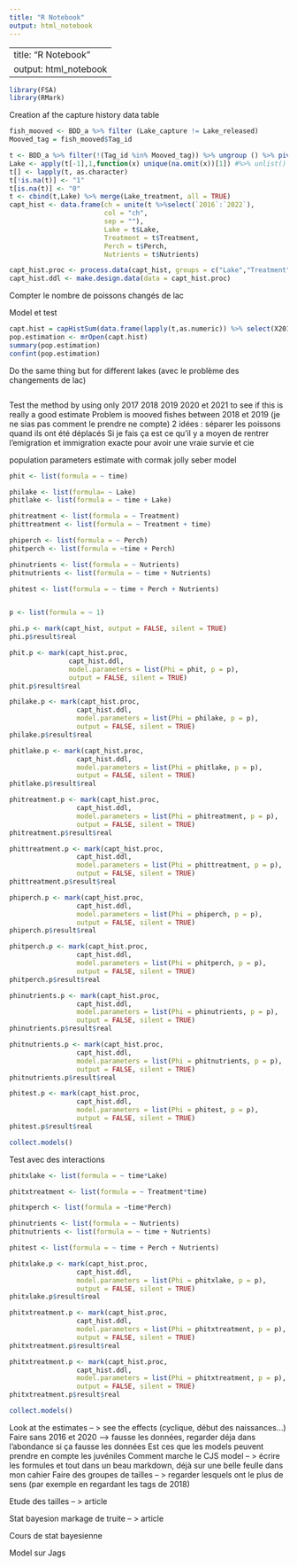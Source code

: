 ```yaml
---
title: "R Notebook"
output: html_notebook
---
```

---
title: "R Notebook"
output: html_notebook
---
```r
library(FSA)
library(RMark)
```

Creation af the capture history data table

```r
fish_mooved <- BDD_a %>% filter (Lake_capture != Lake_released)
Mooved_tag = fish_mooved$Tag_id
```


```r
t <- BDD_a %>% filter(!(Tag_id %in% Mooved_tag)) %>% ungroup () %>% pivot_wider(id_cols = Tag_id, names_from = Year, values_from =Lake)
Lake <- apply(t[-1],1,function(x) unique(na.omit(x))[1]) #%>% unlist()
t[] <- lapply(t, as.character)
t[!is.na(t)] <- "1"
t[is.na(t)] <- "0"
t <- cbind(t,Lake) %>% merge(Lake_treatment, all = TRUE)
capt_hist <- data.frame(ch = unite(t %>%select(`2016`:`2022`), 
                        col = "ch", 
                        sep = ""),
                        Lake = t$Lake,
                        Treatment = t$Treatment,
                        Perch = t$Perch,
                        Nutrients = t$Nutrients)

capt_hist.proc <- process.data(capt_hist, groups = c("Lake","Treatment","Perch","Nutrients"))
capt_hist.ddl <- make.design.data(data = capt_hist.proc)
```

Compter le nombre de poissons changés de lac


Model et test

```r
capt.hist = capHistSum(data.frame(lapply(t,as.numeric)) %>% select(X2016:X2022))
pop.estimation <- mrOpen(capt.hist)
summary(pop.estimation)
confint(pop.estimation)
```

Do the same thing but for different lakes (avec le problème des changements de lac)

```r
```

Test the method by using only 2017 2018 2019 2020 et 2021 to see if this is really a good estimate
Problem is mooved fishes between 2018 et 2019 (je ne sias pas comment le prendre ne compte)
2 idées : séparer les poissons quand ils ont été déplacés
Si je fais ça est ce qu'il y a moyen de rentrer l'emigration et immigration exacte pour avoir une vraie survie et cie

population parameters estimate with cormak jolly seber model

```r
phit <- list(formula = ~ time)

philake <- list(formula= ~ Lake)
phitlake <- list(formula = ~ time + Lake)

phitreatment <- list(formula = ~ Treatment)
phittreatment <- list(formula = ~ Treatment + time)

phiperch <- list(formula = ~ Perch)
phitperch <- list(formula = ~time + Perch)

phinutrients <- list(formula = ~ Nutrients)
phitnutrients <- list(formula = ~ time + Nutrients)

phitest <- list(formula = ~ time + Perch + Nutrients)


p <- list(formula = ~ 1)

```

```r
phi.p <- mark(capt_hist, output = FALSE, silent = TRUE)
phi.p$result$real
```

```r
phit.p <- mark(capt_hist.proc,
               capt_hist.ddl,
               model.parameters = list(Phi = phit, p = p),
               output = FALSE, silent = TRUE)
phit.p$result$real
```

```r
philake.p <- mark(capt_hist.proc,
                 capt_hist.ddl,
                 model.parameters = list(Phi = philake, p = p),
                 output = FALSE, silent = TRUE)
philake.p$result$real
```

```r
phitlake.p <- mark(capt_hist.proc,
                 capt_hist.ddl,
                 model.parameters = list(Phi = phitlake, p = p),
                 output = FALSE, silent = TRUE)
phitlake.p$result$real
```

```r
phitreatment.p <- mark(capt_hist.proc,
                 capt_hist.ddl,
                 model.parameters = list(Phi = phitreatment, p = p),
                 output = FALSE, silent = TRUE)
phitreatment.p$result$real
```

```r
phittreatment.p <- mark(capt_hist.proc,
                 capt_hist.ddl,
                 model.parameters = list(Phi = phittreatment, p = p),
                 output = FALSE, silent = TRUE)
phittreatment.p$result$real
```

```r
phiperch.p <- mark(capt_hist.proc,
                 capt_hist.ddl,
                 model.parameters = list(Phi = phiperch, p = p),
                 output = FALSE, silent = TRUE)
phiperch.p$result$real
```

```r
phitperch.p <- mark(capt_hist.proc,
                 capt_hist.ddl,
                 model.parameters = list(Phi = phitperch, p = p),
                 output = FALSE, silent = TRUE)
phitperch.p$result$real
```

```r
phinutrients.p <- mark(capt_hist.proc,
                 capt_hist.ddl,
                 model.parameters = list(Phi = phinutrients, p = p),
                 output = FALSE, silent = TRUE)
phinutrients.p$result$real
```

```r
phitnutrients.p <- mark(capt_hist.proc,
                 capt_hist.ddl,
                 model.parameters = list(Phi = phitnutrients, p = p),
                 output = FALSE, silent = TRUE)
phitnutrients.p$result$real
```

```r
phitest.p <- mark(capt_hist.proc,
                 capt_hist.ddl,
                 model.parameters = list(Phi = phitest, p = p),
                 output = FALSE, silent = TRUE)
phitest.p$result$real
```

```r
collect.models()
```

Test avec des interactions

```r
phitxlake <- list(formula = ~ time*Lake)

phitxtreatment <- list(formula = ~ Treatment*time)

phitxperch <- list(formula = ~time*Perch)

phinutrients <- list(formula = ~ Nutrients)
phitnutrients <- list(formula = ~ time + Nutrients)

phitest <- list(formula = ~ time + Perch + Nutrients)
```


```r
phitxlake.p <- mark(capt_hist.proc,
                 capt_hist.ddl,
                 model.parameters = list(Phi = phitxlake, p = p),
                 output = FALSE, silent = TRUE)
phitxlake.p$result$real
```

```r
phitxtreatment.p <- mark(capt_hist.proc,
                 capt_hist.ddl,
                 model.parameters = list(Phi = phitxtreatment, p = p),
                 output = FALSE, silent = TRUE)
phitxtreatment.p$result$real
```

```r
phitxtreatment.p <- mark(capt_hist.proc,
                 capt_hist.ddl,
                 model.parameters = list(Phi = phitxtreatment, p = p),
                 output = FALSE, silent = TRUE)
phitxtreatment.p$result$real
```


```r
collect.models()
```



Look at the estimates -- > see the effects (cyclique, début des naissances...)
Faire sans 2016 et 2020 --> fausse les données, regarder déja dans l'abondance si ça fausse les données
Est ces que les models peuvent prendre en compte les juvéniles
Comment marche le CJS model -- > écrire les formules et tout dans un beau markdown, déjà sur une belle feulle dans mon cahier
Faire des groupes de tailles -- > regarder lesquels ont le plus de sens (par exemple en regardant les tags de 2018)

Etude des tailles -- > article

Stat bayesion markage de truite -- > article

Cours de stat bayesienne

Model sur Jags
